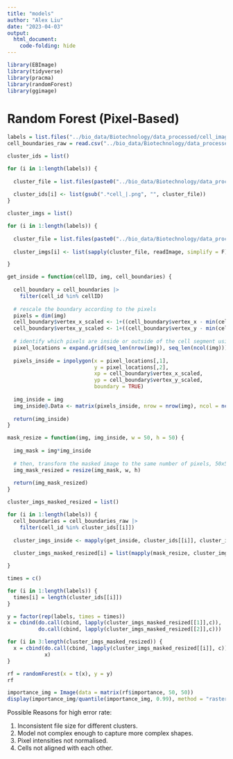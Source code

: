 ```yaml
---
title: "models"
author: "Alex Liu"
date: "2023-04-03"
output: 
  html_document:
    code-folding: hide
---
```


```r
library(EBImage)
library(tidyverse)
library(pracma)
library(randomForest)
library(ggimage)
```

# Random Forest (Pixel-Based)

```r
labels = list.files("../bio_data/Biotechnology/data_processed/cell_images/")
cell_boundaries_raw = read.csv("../bio_data/Biotechnology/data_processed/cell_boundaries.csv.gz")

cluster_ids = list()

for (i in 1:length(labels)) {
  
  cluster_file = list.files(paste0("../bio_data/Biotechnology/data_processed/cell_images/", labels[i]))
  
  cluster_ids[i] <- list(gsub(".*cell_|.png", "", cluster_file))
}

cluster_imgs = list()

for (i in 1:length(labels)) {
  
  cluster_file = list.files(paste0("../bio_data/Biotechnology/data_processed/cell_images/", labels[i]), full.names=T)
  
  cluster_imgs[i] <- list(sapply(cluster_file, readImage, simplify = F))

}
```

```r
get_inside = function(cellID, img, cell_boundaries) {
  
  cell_boundary = cell_boundaries |>
    filter(cell_id %in% cellID)
  
  # rescale the boundary according to the pixels
  pixels = dim(img)
  cell_boundary$vertex_x_scaled <- 1+((cell_boundary$vertex_x - min(cell_boundary$vertex_x))/0.2125)
  cell_boundary$vertex_y_scaled <- 1+((cell_boundary$vertex_y - min(cell_boundary$vertex_y))/0.2125)
  
  # identify which pixels are inside or outside of the cell segment using inpolygon
  pixel_locations = expand.grid(seq_len(nrow(img)), seq_len(ncol(img)))
  
  pixels_inside = inpolygon(x = pixel_locations[,1],
                            y = pixel_locations[,2],
                            xp = cell_boundary$vertex_x_scaled,
                            yp = cell_boundary$vertex_y_scaled,
                            boundary = TRUE)
  
  img_inside = img
  img_inside@.Data <- matrix(pixels_inside, nrow = nrow(img), ncol = ncol(img))
  
  return(img_inside)
}

mask_resize = function(img, img_inside, w = 50, h = 50) {
  
  img_mask = img*img_inside
  
  # then, transform the masked image to the same number of pixels, 50x50
  img_mask_resized = resize(img_mask, w, h)
  
  return(img_mask_resized)
}
```

```r
cluster_imgs_masked_resized = list()

for (i in 1:length(labels)) {
  cell_boundaries = cell_boundaries_raw |>
    filter(cell_id %in% cluster_ids[[i]])
    
  cluster_imgs_inside <- mapply(get_inside, cluster_ids[[i]], cluster_imgs[[i]], MoreArgs = list(cell_boundaries = cell_boundaries), SIMPLIFY = FALSE)
  
  cluster_imgs_masked_resized[i] = list(mapply(mask_resize, cluster_imgs[[i]], cluster_imgs_inside, SIMPLIFY = FALSE))

}
```

```r
times = c()

for (i in 1:length(labels)) {
  times[i] = length(cluster_ids[[i]])
}

y = factor(rep(labels, times = times))
x = cbind(do.call(cbind, lapply(cluster_imgs_masked_resized[[1]],c)),
          do.call(cbind, lapply(cluster_imgs_masked_resized[[2]],c)))

for (i in 3:length(cluster_imgs_masked_resized)) {
  x = cbind(do.call(cbind, lapply(cluster_imgs_masked_resized[[i]], c)),
            x)
}

rf = randomForest(x = t(x), y = y)
rf
```

```r
importance_img = Image(data = matrix(rf$importance, 50, 50))
display(importance_img/quantile(importance_img, 0.99), method = "raster")
```


Possible Reasons for high error rate:

1. Inconsistent file size for different clusters.
2. Model not complex enough to capture more complex shapes.
3. Pixel intensities not normalised.
4. Cells not aligned with each other.


